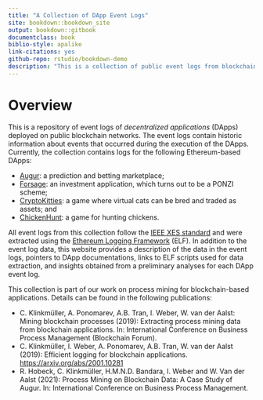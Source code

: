 ```yaml
--- 
title: "A Collection of DApp Event Logs"
site: bookdown::bookdown_site
output: bookdown::gitbook
documentclass: book
biblio-style: apalike
link-citations: yes
github-repo: rstudio/bookdown-demo
description: "This is a collection of public event logs from blockchain-based applications."
---
```


# Overview {-}

This is a repository of event logs of *decentralized applications* (DApps) deployed on public blockchain networks. 
The event logs contain historic information about events that occurred during the execution of the DApps.
Currently, the collection contains logs for the following Ethereum-based DApps:

- [Augur](#augur): a prediction and betting marketplace;
- [Forsage](#forsage): an investment application, which turns out to be a PONZI scheme;
- [CryptoKitties](#cryptokitties): a game where virtual cats can be bred and traded as assets; and
- [ChickenHunt](#chickenhunt): a game for hunting chickens.

All event logs from this collection follow the [IEEE XES standard](https://www.tf-pm.org/resources/xes-standard/about-xes) and were extracted using the [Ethereum Logging Framework](https://github.com/ChrisKlinkmueller/Ethereum-Logging-Framework/) (ELF).
In addition to the event log data, this website provides a description of the data in the event logs, pointers to DApp documentations, links to ELF scripts used for data extraction, and insights obtained from a preliminary analyses for each DApp event log.

This collection is part of our work on process mining for blockchain-based applications.
Details can be found in the following publications:

- C. Klinkmüller, A. Ponomarev, A.B. Tran, I. Weber, W. van der Aalst: Mining blockchain processes (2019): Extracting process mining data from blockchain applications. In: International Conference on Business Process Management (Blockchain Forum).
- C. Klinkmüller, I. Weber, A. Ponomarev, A.B. Tran, W. van der Aalst (2019): Efficient logging for blockchain applications. <https://arxiv.org/abs/2001.10281>
- R. Hobeck, C. Klinkmüller, H.M.N.D. Bandara, I. Weber and W. Van der Aalst (2021): Process Mining on Blockchain Data: A Case Study of Augur. In: International Conference on Business Process Management. 

